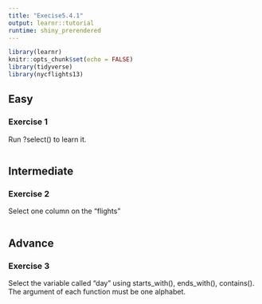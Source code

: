 ```yaml
---
title: "Execise5.4.1"
output: learnr::tutorial
runtime: shiny_prerendered
---
```


```r
library(learnr)
knitr::opts_chunk$set(echo = FALSE)
library(tidyverse)
library(nycflights13)
```


## Easy
### Exercise 1

Run ?select() to learn it.
```r

```

## Intermediate
### Exercise 2

Select one column on the "flights"
```r

```


## Advance
### Exercise 3

Select the variable called "day" using starts_with(), ends_with(), contains().
The argument of each function must be one alphabet.

```r
```